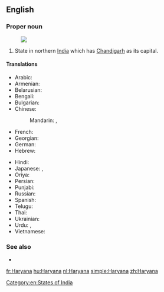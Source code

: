 ==English==
{{wikipedia}}

===Proper noun===
{{en-proper noun}}
[[Image:Haryana in India (disputed hatched).svg|thumb|]]
# State in northern [[India]] which has [[Chandigarh]] as its capital.

====Translations====
{{trans-top|state}}
* Arabic: {{t|ar|هاريانا|f|tr=hariyaana}}
* Armenian: {{t-|hy|Հարյանա|tr=Haryana}}
* Belarusian: {{t|be|Хар'яна|f|tr=Xar'jána|xs=Belarusian}}
* Bengali: {{t|bn|হরিয়ানা|sc=Beng}}
* Bulgarian: {{t|bg|Харяна|f|tr=Harjána}}
* Chinese:
*: Mandarin: {{t|cmn|哈里亞納邦|sc=Hani}},  {{t|cmn|哈里亚纳邦|tr=Hālǐyànà-bāng|sc=Hani}}
* French: {{t-|fr|Haryana}}
* Georgian: {{t|ka|ჰარიანა|sc=Geor|xs=Georgian}}
* German: {{t-|de|Haryana}}
* Hebrew: {{t|he|הריאנה}}
{{trans-mid}}
* Hindi: {{t|hi|हरियाणा|tr=hariyāṇā|xs=Hindi}}
* Japanese: {{t|ja|ハリヤーナー州|tr=Hariyānā-shū}},  {{t|ja|ハリヤーナー|tr=Hariyānā}}
* Oriya: {{t|or|ହରିଆନା|sc=Orya}}
* Persian: {{t|fa|هاریانا|xs=Persian}}
* Punjabi: {{t|pa|ਹਰਿਆਣਾ|sc=Guru|xs=Punjabi}}
* Russian: {{t|ru|Харьяна|f|tr=Xar'jána}}
* Spanish: {{t-|es|Haryana}}
* Telugu: {{t+|te|హర్యానా}}
* Thai: {{t|th|รัฐหรยาณา|tr=rát hŏn-yaa-naa}}
* Ukrainian: {{t|uk|Хар'яна|f|tr=Xar'jána|xs=Ukrainian}}
* Urdu: {{t|ur|ہریانہ|tr=hariyāṇā|xs=Urdu}}, {{t|ur|ہاریانا|tr=hariyāṇā|xs=Urdu}}
* Vietnamese: {{t-|vi|Haryana|xs=Vietnamese}}
{{trans-bottom}}

===See also===
* {{list|en|states of India}}

[[Category:en:States of India]]

[[fr:Haryana]]
[[hu:Haryana]]
[[nl:Haryana]]
[[simple:Haryana]]
[[zh:Haryana]]